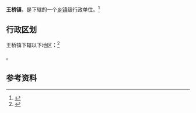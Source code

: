 {{中国乡级行政区|14/04/23/101/000}}

'''王桥镇'''，是{{PRC admin/fullname|14/04/23/101/000|3}}下辖的一个[[乡镇|乡镇]]级行政单位。<ref>{{PRC admin/ref sgc|{{PRC admin/parent|14/04/23/101/000}}}}</ref>

== 行政区划 ==

王桥镇下辖以下地区：<ref>{{PRC admin/ref sgc|14/04/23/101/000}}</ref>

{{PRC admin/children|14/04/23/101/000}}。

== 参考资料 ==

{{reflist}}

{{行政区划小作品}}
{{PRC admin/navcat|14/04/23/101/000}}